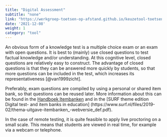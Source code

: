 ```yaml
---
title: "Digital Assessment"
subtitle: "none"
link: "https://werkgroep-toetsen-op-afstand.github.io/keuzetool-toetsen/en/methods/digital_assessment/"
date: '2021-12-08'
weight: 1
category: "tool"
---
```


An obvious form of a knowledge test is a multiple choice exam or an exam with open questions. It is best to (mainly) use closed questions to test factual knowledge and/or understanding. At this cognitive level, closed questions are relatively easy to construct. The advantage of closed questions is that they can be answered more quickly by students, so that more questions can be included in the test, which increases its representativeness [@van1999zicht].

Preferably, exam questions are compiled by using a personal or shared item bank, so that questions can be reused later. More information about this can be found in the [Handboek Itembanken](https://werkgroep-TESting-op-distance.github.io/Handboek-Itembanken/) and in the [SURF theme edition Digital test- and item banks in education] (https://www.surf.nl/files/2019-02/thema-uitgave-itembanken_-webversie_def.pdf).

In the case of remote testing, it is quite feasible to apply live proctoring on a small scale. This means that students are viewed in real time, for example via a webcam or telephone.